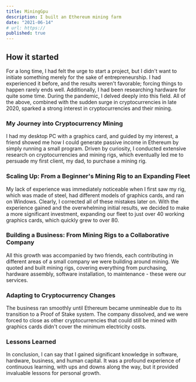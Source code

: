 ```yaml
---
title: MiningGpu
description: I built an Ethereum mining farm
date: "2021-06-14"
# url: https://
published: true
---
```


## How it started

For a long time, I had felt the urge to start a project, but I didn't want to initiate something merely for the sake of entrepreneurship. I had experienced it before, and the results weren't favorable; forcing things to happen rarely ends well. Additionally, I had been researching hardware for quite some time. During the pandemic, I delved deeply into this field. All of the above, combined with the sudden surge in cryptocurrencies in late 2020, sparked a strong interest in cryptocurrencies and their mining.

### My Journey into Cryptocurrency Mining

I had my desktop PC with a graphics card, and guided by my interest, a friend showed me how I could generate passive income in Ethereum by simply running a small program. Driven by curiosity, I conducted extensive research on cryptocurrencies and mining rigs, which eventually led me to persuade my first client, my dad, to purchase a mining rig.

### Scaling Up: From a Beginner's Mining Rig to an Expanding Fleet

My lack of experience was immediately noticeable when I first saw my rig, which was made of steel, had different models of graphics cards, and ran on Windows. Clearly, I corrected all of these mistakes later on. With the experience gained and the overwhelming initial results, we decided to make a more significant investment, expanding our fleet to just over 40 working graphics cards, which quickly grew to over 80.

<div style={{ display: 'flex', justifyContent: 'center', alignItems: 'center' }}>
    <Farm />
</div>

### Building a Business: From Mining Rigs to a Collaborative Company

All this growth was accompanied by two friends, each contributing in different areas of a small company we were building around mining. We quoted and built mining rigs, covering everything from purchasing, hardware assembly, software installation, to maintenance - these were our services.

### Adapting to Cryptocurrency Changes

The business ran smoothly until Ethereum became unmineable due to its transition to a Proof of Stake system. The company dissolved, and we were forced to close as other cryptocurrencies that could still be mined with graphics cards didn't cover the minimum electricity costs.

### Lessons Learned

In conclusion, I can say that I gained significant knowledge in software, hardware, business, and human capital. It was a profound experience of continuous learning, with ups and downs along the way, but it provided invaluable lessons for personal growth.
